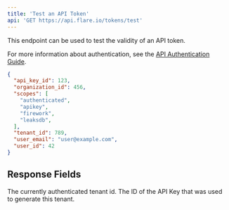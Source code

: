 ```yaml
---
title: 'Test an API Token'
api: 'GET https://api.flare.io/tokens/test'
---
```


This endpoint can be used to test the validity of an API token.

For more information about authentication, see the [API Authentication Guide](/concepts/authentication/).

<ResponseExample>

```json Response Example
{
  "api_key_id": 123,
  "organization_id": 456,
  "scopes": [
    "authenticated",
    "apikey",
    "firework",
    "leaksdb",
  ],
  "tenant_id": 789,
  "user_email": "user@example.com",
  "user_id": 42
}
```

</ResponseExample>

## Response Fields

<ResponseField name="tenant_id" type="number">
  The currently authenticated tenant id.
</ResponseField>

<ResponseField name="api_key_id" type="number">
  The ID of the API Key that was used to generate this tenant.
</ResponseField>
